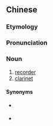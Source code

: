 {{also|竖笛}}
==Chinese==
{{zh-forms|s=竖笛}}
{{wikipedia|lang=zh}}

===Etymology===
{{zh-compound|豎|笛|[[upright]]|[[flute]]}}

===Pronunciation===
{{zh-pron
|m=shùdí
|cat=n
}}

===Noun===
{{zh-noun}}

# [[recorder]] {{gloss|musical instrument}}
# [[clarinet]]

====Synonyms====
* {{qualifier|Taiwan}} {{zh-l|直笛}}
* {{qualifier|Hong Kong}} {{zh-l|牧童笛}}